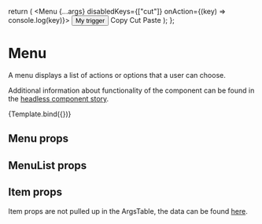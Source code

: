 
<Meta title="Design-system/Widgets/Menu" component={Menu} />

  return (
    <Menu {...args} disabledKeys={["cut"]} onAction={(key) => console.log(key)}>
      <Button>My trigger</Button>
      <MenuList>
        <Item key="copy">Copy</Item>
        <Item key="cut">Cut</Item>
        <Item key="paste">Paste</Item>
      </MenuList>
    </Menu>
  );
};

# Menu

A menu displays a list of actions or options that a user can choose.

Additional information about functionality of the component can be found in the [headless component story](/?path=/docs/design-system-headless-menu--docs).

<Canvas>
  <Story name="Menu">{Template.bind({})}</Story>
</Canvas>

## Menu props

<ArgsTable story="Menu" of={Menu} />

## MenuList props

<ArgsTable of={MenuList} />

## Item props

Item props are not pulled up in the ArgsTable, the data can be found [here](https://react-spectrum.adobe.com/react-aria/Menu.html#item).
